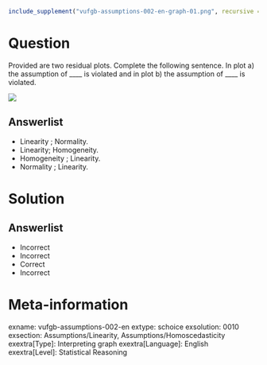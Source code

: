 ```r
include_supplement("vufgb-assumptions-002-en-graph-01.png", recursive = TRUE)
```
Question
========
  
Provided are two residual plots. Complete the following sentence. In plot a) the assumption of ____ is violated and in plot b) the assumption of ____ is violated.

![](vufgb-assumptions-002-en-graph-01.png) 
  
Answerlist
----------
* Linearity ;  Normality.
* Linearity; Homogeneity.
* Homogeneity ; Linearity.
* Normality ; Linearity.

Solution
========

Answerlist
----------
* Incorrect
* Incorrect
* Correct
* Incorrect

Meta-information
================
exname: vufgb-assumptions-002-en
extype: schoice
exsolution: 0010
exsection: Assumptions/Linearity, Assumptions/Homoscedasticity
exextra[Type]: Interpreting graph
exextra[Language]: English
exextra[Level]: Statistical Reasoning